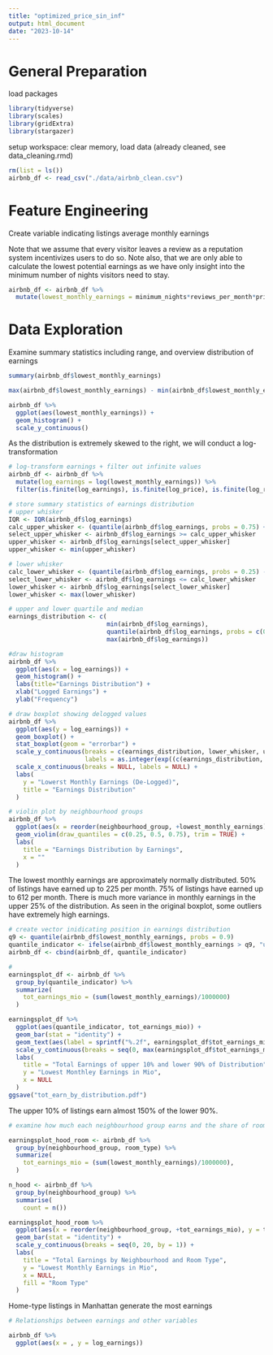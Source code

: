 ```yaml
---
title: "optimized_price_sin_inf"
output: html_document
date: "2023-10-14"
---
```


# General Preparation

load packages

```r

library(tidyverse)
library(scales)
library(gridExtra)
library(stargazer)

```

setup workspace: clear memory, load data (already cleaned, see data_cleaning.rmd)

```r

rm(list = ls())
airbnb_df <- read_csv("./data/airbnb_clean.csv")

```


# Feature Engineering

Create variable indicating listings average monthly earnings

Note that we assume that every visitor leaves a review as a reputation system
incentivizes users to do so. Note also, that we are only able to calculate
the lowest potential earnings as we have only insight into the minimum number
of nights visitors need to stay.

```r

airbnb_df <- airbnb_df %>%
  mutate(lowest_monthly_earnings = minimum_nights*reviews_per_month*price)

```

# Data Exploration

Examine summary statistics including range, and overview distribution of earnings

```r

summary(airbnb_df$lowest_monthly_earnings)

max(airbnb_df$lowest_monthly_earnings) - min(airbnb_df$lowest_monthly_earnings)

airbnb_df %>%
  ggplot(aes(lowest_monthly_earnings)) +
  geom_histogram() +
  scale_y_continuous()

```

As the distribution is extremely skewed to the right, we will conduct a log-transformation

```r

# log-transform earnings + filter out infinite values
airbnb_df <- airbnb_df %>%
  mutate(log_earnings = log(lowest_monthly_earnings)) %>%
  filter(is.finite(log_earnings), is.finite(log_price), is.finite(log_reviews_per_month))

# store summary statistics of earnings distribution
# upper whisker
IQR <- IQR(airbnb_df$log_earnings)
calc_upper_whisker <- (quantile(airbnb_df$log_earnings, probs = 0.75) + IQR*1.5)
select_upper_whisker <- airbnb_df$log_earnings >= calc_upper_whisker
upper_whisker <- airbnb_df$log_earnings[select_upper_whisker]
upper_whisker <- min(upper_whisker)

# lower whisker
calc_lower_whisker <- (quantile(airbnb_df$log_earnings, probs = 0.25) - IQR*1.5)
select_lower_whisker <- airbnb_df$log_earnings <= calc_lower_whisker
lower_whisker <- airbnb_df$log_earnings[select_lower_whisker]
lower_whisker <- max(lower_whisker)

# upper and lower quartile and median
earnings_distribution <- c(
                           min(airbnb_df$log_earnings), 
                           quantile(airbnb_df$log_earnings, probs = c(0.25, 0.5, 0.75)),
                           max(airbnb_df$log_earnings))

#draw histogram
airbnb_df %>%
  ggplot(aes(x = log_earnings)) +
  geom_histogram() +
  labs(title="Earnings Distribution") +
  xlab("Logged Earnings") +
  ylab("Frequency") 

# draw boxplot showing delogged values
airbnb_df %>%
  ggplot(aes(y = log_earnings)) +
  geom_boxplot() +
  stat_boxplot(geom = "errorbar") +
  scale_y_continuous(breaks = c(earnings_distribution, lower_whisker, upper_whisker), 
                     labels = as.integer(exp((c(earnings_distribution, lower_whisker, upper_whisker))))) +
  scale_x_continuous(breaks = NULL, labels = NULL) +
  labs(
    y = "Lowerst Monthly Earnings (De-Logged)",
    title = "Earnings Distribution"
  )

# violin plot by neighbourhood groups
airbnb_df %>%
  ggplot(aes(x = reorder(neighbourhood_group, +lowest_monthly_earnings), y = log_earnings)) +
  geom_violin(draw_quantiles = c(0.25, 0.5, 0.75), trim = TRUE) +
  labs(
    title = "Earnings Distribution by Earnings",
    x = ""
  )


```

The lowest monthly earnings are approximately normally distributed.
50% of listings have earned up to 225 per month. 75% of listings have earned up to 612 per month.
There is much more variance in monthly earnings in the upper 25% of the distribution.
As seen in the original boxplot, some outliers have extremely high earnings.


```r
# create vector inidicating position in earnings distribution
q9 <- quantile(airbnb_df$lowest_monthly_earnings, probs = 0.9)
quantile_indicator <- ifelse(airbnb_df$lowest_monthly_earnings > q9, "upper 10%", "lower 90%")
airbnb_df <- cbind(airbnb_df, quantile_indicator)

# 
earningsplot_df <- airbnb_df %>%
  group_by(quantile_indicator) %>%
  summarize(
    tot_earnings_mio = (sum(lowest_monthly_earnings)/1000000)
  )

earningsplot_df %>%
  ggplot(aes(quantile_indicator, tot_earnings_mio)) +
  geom_bar(stat = "identity") +
  geom_text(aes(label = sprintf("%.2f", earningsplot_df$tot_earnings_mio)), vjust = -0.5, size = 3) +
  scale_y_continuous(breaks = seq(0, max(earningsplot_df$tot_earnings_mio), by = 3)) +
  labs(
    title = "Total Earnings of upper 10% and lower 90% of Distribution",
    y = "Lowest Monthley Earnings in Mio",
    x = NULL
  )
ggsave("tot_earn_by_distribution.pdf")

```

The upper 10% of listings earn almost 150% of the lower 90%.

```r
# examine how much each neighbourhood group earns and the share of room types for each

earningsplot_hood_room <- airbnb_df %>%
  group_by(neighbourhood_group, room_type) %>%
  summarize(
    tot_earnings_mio = (sum(lowest_monthly_earnings)/1000000),
  )

n_hood <- airbnb_df %>%
  group_by(neighbourhood_group) %>%
  summarise(
    count = n())

earningsplot_hood_room %>%
  ggplot(aes(x = reorder(neighbourhood_group, +tot_earnings_mio), y = tot_earnings_mio, fill = room_type)) +
  geom_bar(stat = "identity") +
  scale_y_continuous(breaks = seq(0, 20, by = 1)) +
  labs(
    title = "Total Earnings by Neighbourhood and Room Type",
    y = "Lowest Monthly Earnings in Mio",
    x = NULL,
    fill = "Room Type"
  )

```
Home-type listings in Manhattan generate the most earnings

```r

# Relationships between earnings and other variables

airbnb_df %>%
  ggplot(aes(x = , y = log_earnings))
```



  


